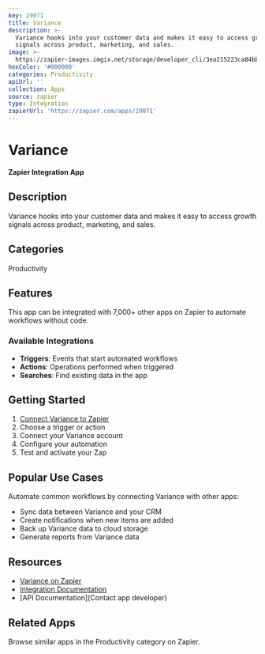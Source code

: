 ```yaml
---
key: 29071
title: Variance
description: >-
  Variance hooks into your customer data and makes it easy to access growth
  signals across product, marketing, and sales.
image: >-
  https://zapier-images.imgix.net/storage/developer_cli/3ea215223ca84bb4f92aaf933088b090.png?auto=format%2Ccompress&ixlib=python-3.0.0&q=50
hexColor: '#000000'
categories: Productivity
apiUrl: ''
collection: Apps
source: zapier
type: Integration
zapierUrl: 'https://zapier.com/apps/29071'
---
```

# Variance

**Zapier Integration App**

## Description

Variance hooks into your customer data and makes it easy to access growth signals across product, marketing, and sales.

## Categories

Productivity

## Features

This app can be integrated with 7,000+ other apps on Zapier to automate workflows without code.

### Available Integrations

- **Triggers**: Events that start automated workflows
- **Actions**: Operations performed when triggered
- **Searches**: Find existing data in the app

## Getting Started

1. [Connect Variance to Zapier](https://zapier.com/apps/29071)
2. Choose a trigger or action
3. Connect your Variance account
4. Configure your automation
5. Test and activate your Zap

## Popular Use Cases

Automate common workflows by connecting Variance with other apps:

- Sync data between Variance and your CRM
- Create notifications when new items are added
- Back up Variance data to cloud storage
- Generate reports from Variance data

## Resources

- [Variance on Zapier](https://zapier.com/apps/29071)
- [Integration Documentation](https://zapier.com/apps/29071/integrations)
- [API Documentation](Contact app developer)

## Related Apps

Browse similar apps in the Productivity category on Zapier.
